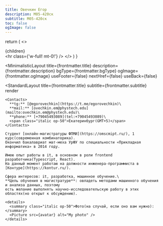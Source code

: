 ```yaml
---
title: Овечкин Егор
description: М05-420ск
subtitle: М05-420ск
toc: false
ogImage: false
---
```



  return (
    <>
      <div>{children}</div>
      <hr class={'w-full! mt-0!'} />
    </>
  )
}

<MinimalisticLayout
  title={frontmatter.title}
  description={frontmatter.description}
  bgType={frontmatter.bgType}
  ogImage={frontmatter.ogImage}
  useFooter={false}
  nextHref={false}
  useBack={false}
>
  <StandardLayout
    title={frontmatter.title}
    subtitle={frontmatter.subtitle}
    render
  >

    <Contacts>
      **tg:** [@egorovechkin](https://t.me/egorovechkin)\
      **mail:** [ovechkin.em@phystech.edu](mailto:ovechkin.em@phystech.edu)\
      **phone:** [+79045493089](tel:+79045493089)\
      <span class="italic op-50">Екатеринбург(GMT+5)</span>
    </Contacts>

    Студент [онлайн-магистратуры ФПМИ](https://omscmipt.ru/), 1 курс(современная комбинаторика).
    Окончил бакалавриат мат-меха УрФУ по специальности «Прикладная информатика» в 2014 году.

    Имею опыт работы в it, в основном в роли frontend разработчика(Typescript, React).
    На данный момент работаю на должности инженера-программиста в [Контуре](https://kontur.ru/).

    Сфера интересов: it, разработка, машинное обучение.\
    **Цель обучения в магистратуре**: овладеть методами машинного обучения и анализа данных, поэтому
    есть желание выполнять научно-исследовательскую работу в этих областях(но открыт к обсуждению).

    <details>
      <summary class="italic op-50">Фото(на случай, если оно вам нужно):</summary>
      <Picture src={avatar} alt="My photo" />
    </details>

  </StandardLayout>
</MinimalisticLayout>
